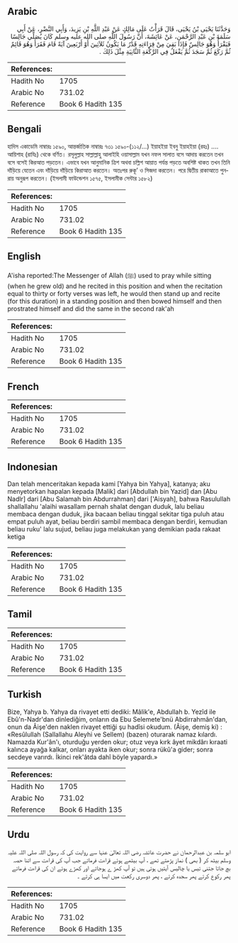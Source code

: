 ## Arabic


<div dir="rtl" lang="ar" style={{fontSize:'larger',backgroundColor:'#f8f9fa',padding:20}}>
وَحَدَّثَنَا يَحْيَى بْنُ يَحْيَى، قَالَ قَرَأْتُ عَلَى مَالِكٍ عَنْ عَبْدِ اللَّهِ بْنِ يَزِيدَ، وَأَبِي النَّضْرِ، عَنْ أَبِي سَلَمَةَ بْنِ عَبْدِ الرَّحْمَنِ، عَنْ عَائِشَةَ، أَنَّ رَسُولَ اللَّهِ صلى الله عليه وسلم كَانَ يُصَلِّي جَالِسًا فَيَقْرَأُ وَهُوَ جَالِسٌ فَإِذَا بَقِيَ مِنْ قِرَاءَتِهِ قَدْرُ مَا يَكُونُ ثَلاَثِينَ أَوْ أَرْبَعِينَ آيَةً قَامَ فَقَرَأَ وَهُوَ قَائِمٌ ثُمَّ رَكَعَ ثُمَّ سَجَدَ ثُمَّ يَفْعَلُ فِي الرَّكْعَةِ الثَّانِيَةِ مِثْلَ ذَلِكَ ‏.‏
</div>
<div style={{backgroundColor:'#f8f9fa',padding:20, marginBottom: 10}}><table> <thead> <tr> <th>References:</th> <th></th> </tr> </thead> <tbody><tr><td>Hadith No</td><td>1705</td></tr><tr><td>Arabic No</td><td>731.02</td></tr><tr><td>Reference</td><td>Book 6 Hadith 135</td></tr></tbody></table></div>

## Bengali


<div dir="ltr" lang="bn" style={{fontSize:'larger',backgroundColor:'#f8f9fa',padding:20}}>
হাদিস একাডেমি নাম্বারঃ ১৫৯০, আন্তর্জাতিক নাম্বারঃ ৭৩১ ১৫৯০-(১১২/...) ইয়াহইয়া ইবনু ইয়াহইয়া (রহঃ) .... আয়িশাহ (রাযিঃ) থেকে বর্ণিত। রসূলুল্লাহ সাল্লাল্লাহু আলাইহি ওয়াসাল্লাম যখন নফল সালাত বসে আদায় করতেন তখন বসে বসেই কিরআত পড়তেন। এভাবে যখন আনুমানিক ত্রিশ অথবা চল্লিশ আয়াত পর্যন্ত পড়তে অবশিষ্ট থাকত তখন তিনি দাঁড়িয়ে যেতেন এবং দাঁড়িয়ে দাঁড়িয়ে কিরাআত করতেন। অতঃপর রুকূ’ ও সিজদা করতেন। পরে দ্বিতীয় রাকাআতে পুনরায় অনুরূপ করতেন। (ইসলামী ফাউন্ডেশন ১৫৭৫, ইসলামীক সেন্টার ১৫৮২)
</div>
<div style={{backgroundColor:'#f8f9fa',padding:20, marginBottom: 10}}><table> <thead> <tr> <th>References:</th> <th></th> </tr> </thead> <tbody><tr><td>Hadith No</td><td>1705</td></tr><tr><td>Arabic No</td><td>731.02</td></tr><tr><td>Reference</td><td>Book 6 Hadith 135</td></tr></tbody></table></div>

## English


<div dir="ltr" lang="en" style={{fontSize:'larger',backgroundColor:'#f8f9fa',padding:20}}>
A'isha reported:The Messenger of Allah (ﷺ) used to pray while sitting (when he grew old) and he recited in this position and when the recitation equal to thirty or forty verses was left, he would then stand up and recite (for this duration) in a standing position and then bowed himself and then prostrated himself and did the same in the second rak'ah
</div>
<div style={{backgroundColor:'#f8f9fa',padding:20, marginBottom: 10}}><table> <thead> <tr> <th>References:</th> <th></th> </tr> </thead> <tbody><tr><td>Hadith No</td><td>1705</td></tr><tr><td>Arabic No</td><td>731.02</td></tr><tr><td>Reference</td><td>Book 6 Hadith 135</td></tr></tbody></table></div>

## French


<div dir="ltr" lang="fr" style={{fontSize:'larger',backgroundColor:'#f8f9fa',padding:20}}>

</div>
<div style={{backgroundColor:'#f8f9fa',padding:20, marginBottom: 10}}><table> <thead> <tr> <th>References:</th> <th></th> </tr> </thead> <tbody><tr><td>Hadith No</td><td>1705</td></tr><tr><td>Arabic No</td><td>731.02</td></tr><tr><td>Reference</td><td>Book 6 Hadith 135</td></tr></tbody></table></div>

## Indonesian


<div dir="ltr" lang="id" style={{fontSize:'larger',backgroundColor:'#f8f9fa',padding:20}}>
Dan telah menceritakan kepada kami [Yahya bin Yahya], katanya; aku menyetorkan hapalan kepada [Malik] dari [Abdullah bin Yazid] dan [Abu Nadlr] dari [Abu Salamah bin Abdurrahman] dari ['Aisyah], bahwa Rasulullah shallallahu 'alaihi wasallam pernah shalat dengan duduk, lalu beliau membaca dengan duduk, jika bacaan beliau tinggal sekitar tiga puluh atau empat puluh ayat, beliau berdiri sambil membaca dengan berdiri, kemudian beliau ruku' lalu sujud, beliau juga melakukan yang demikian pada rakaat ketiga
</div>
<div style={{backgroundColor:'#f8f9fa',padding:20, marginBottom: 10}}><table> <thead> <tr> <th>References:</th> <th></th> </tr> </thead> <tbody><tr><td>Hadith No</td><td>1705</td></tr><tr><td>Arabic No</td><td>731.02</td></tr><tr><td>Reference</td><td>Book 6 Hadith 135</td></tr></tbody></table></div>

## Tamil


<div dir="ltr" lang="ta" style={{fontSize:'larger',backgroundColor:'#f8f9fa',padding:20}}>

</div>
<div style={{backgroundColor:'#f8f9fa',padding:20, marginBottom: 10}}><table> <thead> <tr> <th>References:</th> <th></th> </tr> </thead> <tbody><tr><td>Hadith No</td><td>1705</td></tr><tr><td>Arabic No</td><td>731.02</td></tr><tr><td>Reference</td><td>Book 6 Hadith 135</td></tr></tbody></table></div>

## Turkish


<div dir="ltr" lang="tr" style={{fontSize:'larger',backgroundColor:'#f8f9fa',padding:20}}>
Bize, Yahya b. Yahya da rivayet etti dediki: Mâlik'e, Abdullah b. Yezîd ile Ebû'n-Nadr'dan dinlediğim, onların da Ebu Selemete'bnü Abdirrahmân'dan, onun da Âişe'den naklen rivayet ettiği şu hadîsi okudum. (Âişe, demiş ki) : «Resûlullah (Sallallahu Aleyhi ve Sellem) (bazen) oturarak namaz kılardı. Namazda Kur'ân'ı, oturduğu yerden okur; otuz veya kırk âyet mikdârı kıraati kalınca ayağa kalkar, onları ayakta iken okur; sonra rükû'a gider; sonra secdeye varırdı. İkinci rek'âtda dahî böyle yapardı.»
</div>
<div style={{backgroundColor:'#f8f9fa',padding:20, marginBottom: 10}}><table> <thead> <tr> <th>References:</th> <th></th> </tr> </thead> <tbody><tr><td>Hadith No</td><td>1705</td></tr><tr><td>Arabic No</td><td>731.02</td></tr><tr><td>Reference</td><td>Book 6 Hadith 135</td></tr></tbody></table></div>

## Urdu


<div dir="rtl" lang="ur" style={{fontSize:'larger',backgroundColor:'#f8f9fa',padding:20}}>
ابو سلمہ بن عبدالرحمان نے حضرت عائشہ رضی اللہ تعالیٰ عنہا سے روایت کی کہ رسول اللہ صلی اللہ علیہ وسلم بیٹھ کر ( بھی ) نماز پڑھتے تھے ، آپ بیٹھے ہوئے قراءت فرماتے جب آپ کی قراءت سے اتنا حصہ بچ جاتا جتنی تیس یا چالیس آیتیں ہوتی ہیں تو آپ کھڑ ے ہوجاتے اور کھڑے ہوئے ان کی قراءت فرماتے پھر رکوع کرتے پھر سجدہ کرتے ، پھر دوسری رکعت میں ایسا ہی کرتے ۔
</div>
<div style={{backgroundColor:'#f8f9fa',padding:20, marginBottom: 10}}><table> <thead> <tr> <th>References:</th> <th></th> </tr> </thead> <tbody><tr><td>Hadith No</td><td>1705</td></tr><tr><td>Arabic No</td><td>731.02</td></tr><tr><td>Reference</td><td>Book 6 Hadith 135</td></tr></tbody></table></div>